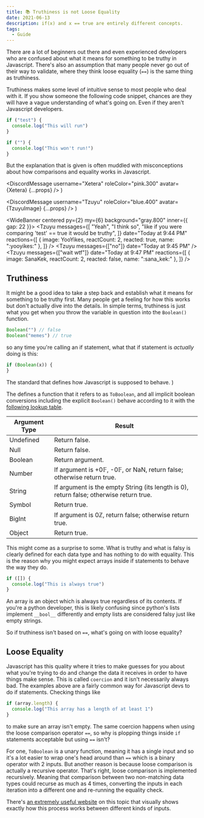 ```yaml
---
title: 📚 Truthiness is not Loose Equality
date: 2021-06-13
description: if(x) and x == true are entirely different concepts.
tags:
  - Guide
---
```


There are a lot of beginners out there and even experienced developers who are confused about what it means for something to be truthy in Javascript. There's also an assumption that many people never go out of their way to validate, where they think loose equality (`==`) is the same thing as truthiness.

Truthiness makes some level of intuitive sense to most people who deal with it. If you show someone the following code snippet, chances are they will have a vague understanding of what's going on. Even if they aren't Javascript developers.

```js
if ("test") {
  console.log("This will run")
}

if ("") {
  console.log("This won't run!")
}
```

But the explanation that is given is often muddled with misconceptions about how comparisons and equality works in Javascript.



  <DiscordMessage
    username="Xetera"
    roleColor="pink.300"
    avatar={Xetera}
    {...props}
  />
)

  <DiscordMessage
    username="Tzuyu"
    roleColor="blue.400"
    avatar={TzuyuImage}
    {...props}
  />
)

<WideBanner centered py={2} my={6} background="gray.800" inner={{ gap: 22 }}>
  <Me
    message="So why do you think the if statement works if the string isn't empty?"
    date="Today at 9:42 PM"
  />
  <Tzuyu
    message="Because a non-empty string is truthy, right?"
    date="Today at 9:42 PM"
  />
  <Me message="Yeah, do you know what that means?" date="Today at 9:43 PM" />
  <Tzuyu
    messages={[
      "Yeah",
      "I think so",
      "like if you were comparing 'test' == true it would be truthy",
    ]}
    date="Today at 9:44 PM"
    reactions={[
      { image: YooYikes, reactCount: 2, reacted: true, name: ":yooyikes:" },
    ]}
  />
  <Me message="Have you actually tried that?" date="Today at 9:45 PM" />
  <Tzuyu messages={["no"]} date="Today at 9:45 PM" />
  <Tzuyu
    messages={["wait wtf"]}
    date="Today at 9:47 PM"
    reactions={[
      { image: SanaKek, reactCount: 2, reacted: false, name: ":sana_kek:" },
    ]}
  />
  <DiscordMessage
    avatar={DubuImage}
    username="Dubu"
    color="green.100"
    message="lmao"
    date="Today at 9:48 PM"
  />
</WideBanner>

## Truthiness

It might be a good idea to take a step back and establish what it means for something to be truthy first. Many people get a feeling for how this works but don't actually dive into the details. In simple terms, truthiness is just what you get when you throw the variable in question into the `Boolean()` function.

```js
Boolean("") // false
Boolean("memes") // true
```

so any time you're calling an if statement, what that if statement is _actually_ doing is this:

```js
if (Boolean(x)) {
}
```

  <Toastable text="Ecma-262 spec" color="pink.400">
    The standard that defines how Javascript is supposed to behave.
  </Toastable>
)

The <Ecma /> defines a function that it refers to as `ToBoolean`, and all implicit boolean conversions including the explicit `Boolean()` behave according to it with the [following lookup table](https://tc39.es/ecma262/multipage/abstract-operations.html#sec-toboolean).

| Argument Type | Result                                                                                  |
| ------------- | --------------------------------------------------------------------------------------- |
| Undefined     | Return false.                                                                           |
| Null          | Return false.                                                                           |
| Boolean       | Return argument.                                                                        |
| Number        | If argument is +0𝔽, -0𝔽, or NaN, return false; otherwise return true.                   |
| String        | If argument is the empty String (its length is 0), return false; otherwise return true. |
| Symbol        | Return true.                                                                            |
| BigInt        | If argument is 0ℤ, return false; otherwise return true.                                 |
| Object        | Return true.                                                                            |

This might come as a surprise to some. What is truthy and what is falsy is clearly defined for each data type and has nothing to do with equality. This is the reason why you might expect arrays inside if statements to behave the way they do.

```js
if ([]) {
  console.log("This is always true")
}
```

An array is an object which is always true regardless of its contents. If you're a python developer, this is likely confusing since python's lists implement `__bool__` differently and empty lists are considered falsy just like empty strings.

So if truthiness isn't based on `==`, what's going on with loose equality?

## Loose Equality

Javascript has this quality where it tries to make guesses for you about what you're trying to do and change the data it receives in order to have things make sense. This is called `coercion` and it isn't necessarily always bad. The examples above are a fairly common way for Javascript devs to do if statements. Checking things like

```js
if (array.length) {
  console.log("This array has a length of at least 1")
}
```

to make sure an array isn't empty. The same coercion happens when using the loose comparison operator `==`, so why is plopping things inside `if` statements acceptable but using `==` isn't?

For one, `ToBoolean` is a unary function, meaning it has a single input and so it's a lot easier to wrap one's head around than `==` which is a binary operator with 2 inputs. But another reason is because loose comparison is actually a recursive operator. That's right, loose comparison is implemented recursively. Meaning that comparison between two non-matching data types could recurse as much as 4 times, converting the inputs in each iteration into a different one and re-running the equality check.

There's [an extremely useful website](https://felix-kling.de/js-loose-comparison/) on this topic that visually shows exactly how this process works between different kinds of inputs.
